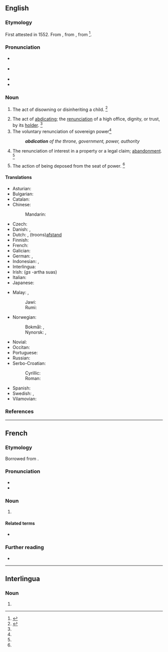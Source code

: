 ==English==
{{wikisource1911Enc|Abdication}}

===Etymology===
{{PIE root|en|deyḱ}}
First attested in 1552. From {{der|en|frm|abdication}}, from {{der|en|la|abdicātiō||renunciation}}, from {{m|la|abdicō}}<ref>{{R:CDOE|page=2}}</ref>.

===Pronunciation===
* {{a|RP}} {{IPA|/ˌæb.dəˈkeɪ.ʃən/|lang=en}}
* {{a|US}} {{IPA|/ˌæb.dəˈkeɪ.ʃən/|lang=en}}
* {{audio|en-us-abdication.ogg|Audio (US)|lang=en}}
* {{rhymes|eɪʃən|lang=en}}

===Noun===
{{en-noun|~}}

# {{lb|en|obsolete}} The act of disowning or disinheriting a child. {{defdate|Attested from the mid 16<sup>th</sup> century until the mid 17<sup>th</sup> century.}}<ref name=SOED>{{R:SOED5|page=3}}</ref>
# The act of [[abdicating]]; the [[renunciation]] of a high office, dignity, or trust, by its [[holder]]. {{defdate|First attested in the early 17<sup>th</sup> century.}}<ref name=SOED/>
# The voluntary renunciation of sovereign power{{defdate|First attested in the late 17<sup>th</sup> century.}}<ref name=SOED/>
#:'''''abdication''' of the throne, government, power, authority''
# {{lb|en|obsolete|legal}} The renunciation of interest in a property or a legal claim; [[abandonment]]. {{defdate|Attested only in the mid 18<sup>th</sup> century.}}<ref name=SOED/>
# {{lb|en|obsolete}} The action of being deposed from the seat of power. {{defdate|Attested only in the mid 17<sup>th</sup> century.}}<ref name=SOED/>

====Translations====
{{trans-top|the act of abdicating; the renunciation of a high office, dignity, or trust, by its holder}}
* Asturian: {{t|ast|abdicación|f}}
* Bulgarian: {{t+|bg|абдикация|f|tr=abdikácija}}
* Catalan: {{t|ca|abdicació|f}}
* Chinese:
*: Mandarin: {{t+|cmn|退位|tr=tuìwèi|sc=Hani}}
* Czech: {{t+|cs|abdikace|f}}
* Danish: {{t+|da|abdikation}}, {{t+|da|abdicering}}
* Dutch: {{t+|nl|abdicatie}}, (troons)[[afstand]]
* Finnish: {{t+|fi|abdikaatio}}
* French: {{t+|fr|abdication|f}}
* Galician: {{t+|gl|abdicación|f}}
* German: {{t+|de|Verzicht}}, {{t+|de|Abdankung|f}}
* Indonesian: {{t+|id|turun takhta}}, {{t+|id|abdikasi}}
* Interlingua: {{t|ia|abdication}}
* Irish: {{t|ga|tabhairt suas|f}} (''gs'' -artha suas)
* Italian: {{t+|it|abdicazione|f}}
* Japanese: {{t|ja|退位|tr=taii}}
{{trans-mid}}
* Malay: {{t|ms|turun takhta}}, {{t+|ms|abdikasi}}
*: Jawi: {{t|ms|ابديکاسي|sc=Arab}}
*: Rumi: {{t+|ms|abdikasi}}
* Norwegian:
*: Bokmål: {{t+|no|abdikasjon|m}}, {{t|no|frasielse|m}}
*: Nynorsk: {{t|nn|abdikasjon|m}}, {{t|nn|fråseiing|f}}
* Novial: {{t|nov|abdikatione}}
* Occitan: {{t+|oc|abdicacion|f}}
* Portuguese: {{t+|pt|abdicação|f}}
* Russian: {{t+|ru|отрече́ние|n}}
* Serbo-Croatian:
*: Cyrillic: {{t|sh|абдикација|f|sc=Cyrl}}
*: Roman: {{t+|sh|abdikacija|f}}
* Spanish: {{t+|es|abdicación|f}}
* Swedish: {{t+|sv|abdikation}}, {{t+|sv|avgång}}
* Vilamovian: {{t|wym|odaonka}}
{{trans-bottom}}

===References===
<references/>

----

==French==

===Etymology===
Borrowed from {{bor|fr|la|abdicātiō}}.

===Pronunciation===
* {{fr-IPA}}
* {{audio|Fr-abdication.ogg|audio|lang=fr}}

===Noun===
{{fr-noun|f}}

# {{l|en|abdication}}

====Related terms====
* {{l|fr|abdiquer}}

===Further reading===
* {{R:TLFi}}

----

==Interlingua==

===Noun===
{{ia-noun|es}}

# {{l|en|abdication}}
